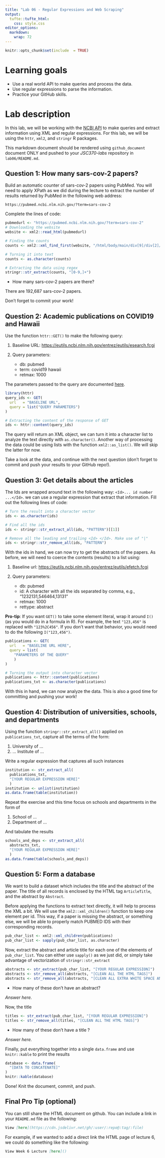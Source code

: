 ```yaml
---
title: "Lab 06 - Regular Expressions and Web Scraping"
output: 
  tufte::tufte_html:
    css: style.css
editor_options: 
  markdown: 
    wrap: 72
---
```


```r
knitr::opts_chunk$set(include  = TRUE)
```

# Learning goals

-   Use a real world API to make queries and process the data.
-   Use regular expressions to parse the information.
-   Practice your GitHub skills.

# Lab description

In this lab, we will be working with the [NCBI
API](https://www.ncbi.nlm.nih.gov/home/develop/api/) to make queries and
extract information using XML and regular expressions. For this lab, we
will be using the `httr`, `xml2`, and `stringr` R packages.

This markdown document should be rendered using `github_document`
document ONLY and pushed to your *JSC370-labs* repository in
`lab06/README.md`.

## Question 1: How many sars-cov-2 papers?

Build an automatic counter of sars-cov-2 papers using PubMed. You will
need to apply XPath as we did during the lecture to extract the number
of results returned by PubMed in the following web address:

    https://pubmed.ncbi.nlm.nih.gov/?term=sars-cov-2

Complete the lines of code:

```r
pubmedurl <- "https://pubmed.ncbi.nlm.nih.gov/?term=sars-cov-2"
# Downloading the website
website <- xml2::read_html(pubmedurl)

# Finding the counts
counts <- xml2::xml_find_first(website, "/html/body/main/div[9]/div[2]/div[2]/div[1]/div[1]/span")

# Turning it into text
counts <- as.character(counts)

# Extracting the data using regex
stringr::str_extract(counts, "[0-9,]+")
```

-   How many sars-cov-2 papers are there?

There are 192,687 sars-cov-2 papers.

Don't forget to commit your work!

## Question 2: Academic publications on COVID19 and Hawaii

Use the function `httr::GET()` to make the following query:

1.  Baseline URL:
    <https://eutils.ncbi.nlm.nih.gov/entrez/eutils/esearch.fcgi>

2.  Query parameters:

    -   db: pubmed
    -   term: covid19 hawaii
    -   retmax: 1000

The parameters passed to the query are documented
[here](https://www.ncbi.nlm.nih.gov/books/NBK25499/).

```r
library(httr)
query_ids <- GET(
  url   = "BASELINE URL",
  query = list("QUERY PARAMETERS")
)

# Extracting the content of the response of GET
ids <- httr::content(query_ids)
```

The query will return an XML object, we can turn it into a character
list to analyze the text directly with `as.character()`. Another way of
processing the data could be using lists with the function
`xml2::as_list()`. We will skip the latter for now.

Take a look at the data, and continue with the next question (don't
forget to commit and push your results to your GitHub repo!).

## Question 3: Get details about the articles

The Ids are wrapped around text in the following way:
`<Id>... id number ...</Id>`. we can use a regular expression that
extract that information. Fill out the following lines of code:

```r
# Turn the result into a character vector
ids <- as.character(ids)

# Find all the ids 
ids <- stringr::str_extract_all(ids, "PATTERN")[[1]]

# Remove all the leading and trailing <Id> </Id>. Make use of "|"
ids <- stringr::str_remove_all(ids, "PATTERN")
```

With the ids in hand, we can now try to get the abstracts of the papers.
As before, we will need to coerce the contents (results) to a list
using:

1.  Baseline url:
    <https://eutils.ncbi.nlm.nih.gov/entrez/eutils/efetch.fcgi>

2.  Query parameters:

    -   db: pubmed
    -   id: A character with all the ids separated by comma, e.g.,
        "1232131,546464,13131"
    -   retmax: 1000
    -   rettype: abstract

**Pro-tip**: If you want `GET()` to take some element literal, wrap it
around `I()` (as you would do in a formula in R). For example, the text
`"123,456"` is replaced with `"123%2C456"`. If you don't want that
behavior, you would need to do the following `I("123,456")`.

```r
publications <- GET(
  url   = "BASELINE URL HERE",
  query = list(
    "PARAMETERS OF THE QUERY"
    )
)

# Turning the output into character vector
publications <- httr::content(publications)
publications_txt <- as.character(publications)
```

With this in hand, we can now analyze the data. This is also a good time
for committing and pushing your work!

## Question 4: Distribution of universities, schools, and departments

Using the function `stringr::str_extract_all()` applied on
`publications_txt`, capture all the terms of the form:

1.  University of ...
2.  ... Institute of ...

Write a regular expression that captures all such instances

```r
institution <- str_extract_all(
  publications_txt,
  "[YOUR REGULAR EXPRESSION HERE]"
  ) 
institution <- unlist(institution)
as.data.frame(table(institution))
```

Repeat the exercise and this time focus on schools and departments in
the form of

1.  School of ...
2.  Department of ...

And tabulate the results

```r
schools_and_deps <- str_extract_all(
  abstracts_txt,
  "[YOUR REGULAR EXPRESSION HERE]"
  )
as.data.frame(table(schools_and_deps))
```

## Question 5: Form a database

We want to build a dataset which includes the title and the abstract of
the paper. The title of all records is enclosed by the HTML tag
`ArticleTitle`, and the abstract by `Abstract`.

Before applying the functions to extract text directly, it will help to
process the XML a bit. We will use the `xml2::xml_children()` function
to keep one element per id. This way, if a paper is missing the
abstract, or something else, we will be able to properly match PUBMED
IDS with their corresponding records.

```r
pub_char_list <- xml2::xml_children(publications)
pub_char_list <- sapply(pub_char_list, as.character)
```

Now, extract the abstract and article title for each one of the elements
of `pub_char_list`. You can either use `sapply()` as we just did, or
simply take advantage of vectorization of `stringr::str_extract`

```r
abstracts <- str_extract(pub_char_list, "[YOUR REGULAR EXPRESSION]")
abstracts <- str_remove_all(abstracts, "[CLEAN ALL THE HTML TAGS]")
abstracts <- str_remove_all(abstracts, "[CLEAN ALL EXTRA WHITE SPACE AND NEW LINES]")
```

-   How many of these don't have an abstract?

*Answer here.*

Now, the title

```r
titles <- str_extract(pub_char_list, "[YOUR REGULAR EXPRESSION]")
titles <- str_remove_all(titles, "[CLEAN ALL THE HTML TAGS]")
```

-   How many of these don't have a title ?

*Answer here.*

Finally, put everything together into a single `data.frame` and use
`knitr::kable` to print the results

```r
database <- data.frame(
  "[DATA TO CONCATENATE]"
)
knitr::kable(database)
```

Done! Knit the document, commit, and push.

## Final Pro Tip (optional)

You can still share the HTML document on github. You can include a link
in your `README.md` file as the following:

``` md
View [here](https://cdn.jsdelivr.net/gh/:user/:repo@:tag/:file) 
```

For example, if we wanted to add a direct link the HTML page of lecture
6, we could do something like the following:

``` md
View Week 6 Lecture [here]()
```
